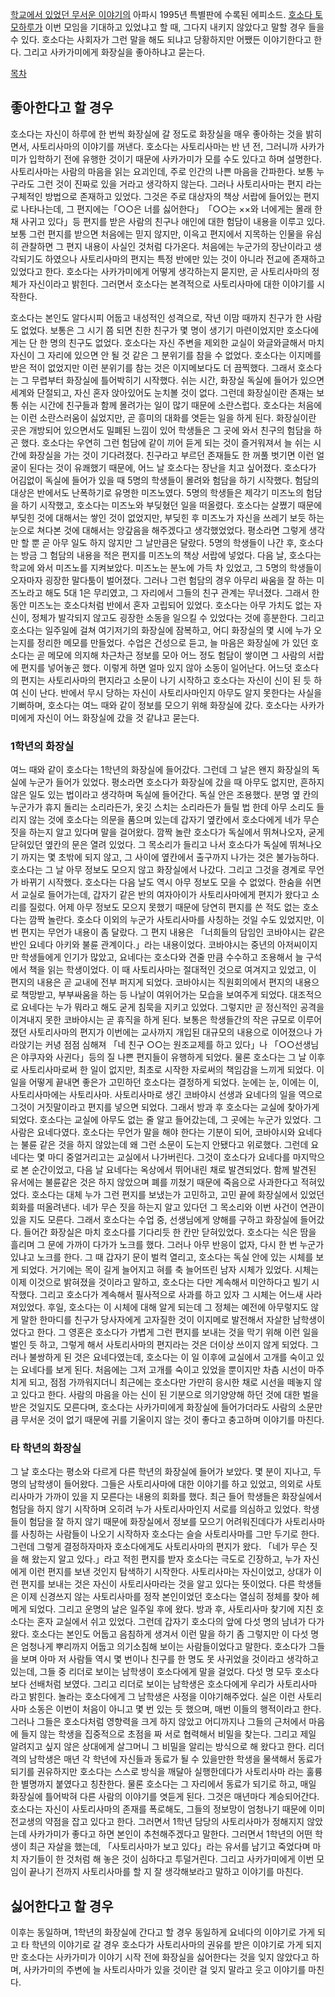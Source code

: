 [[학교에서 있었던 무서운 이야기]]의 아파시 1995년 특별판에 수록된 에피소드. [[호소다 토모하루]]가 이번 모임을 기대하고 있었냐고 할 때, 그다지 내키지 않았다고 말할 경우 들을 수 있다. 호소다는 사회자가 그런 말을 해도 되냐고 당황하지만 어쨌든 이야기한다고 한다. 그리고 사카가미에게 화장실을 좋아하냐고 묻는다.

[[목차]]
== 좋아한다고 할 경우 ==
호소다는 자신이 하루에 한 번씩 화장실에 갈 정도로 화장실을 매우 좋아하는 것을 밝히면서, 사토리사마의 이야기를 꺼낸다. 호소다는 사토리사마는 반 년 전, 그러니까 사카가미가 입학하기 전에 유행한 것이기 때문에 사카가미가 모를 수도 있다고 하며 설명한다. 사토리사마는 사람의 마음을 읽는 요괴인데, 주로 인간의 나쁜 마음을 간파한다. 보통 누구라도 그런 것이 진짜로 있을 거라고 생각하지 않는다. 그러나 사토리사마는 편지 라는 구체적인 방법으로 존재하고 있었다. 그것은 주로 대상자의 책상 서랍에 들어있는 편지로 나타나는데, 그 편지에는「○○은 너를 싫어한다」　「○○는 ××와 너에게는 몰래 한 채 사귀고 있다」등 편지를 받은 사람의 친구나 애인에 대한 험담이 내용을 이루고 있다. 보통 그런 편지를 받으면 처음에는 믿지 않지만, 이윽고 편지에서 지목하는 인물을 유심히 관찰하면 그 편지 내용이 사실인 것처럼 다가온다. 처음에는 누군가의 장난이라고 생각되기도 하였으나 사토리사마의 편지는 특정 반에만 있는 것이 아니라 전교에 존재하고 있었다고 한다. 호소다는 사카가미에게 어떻게 생각하는지 묻지만, 곧 사토리사마의 정체가 자신이라고 밝힌다. 그러면서 호소다는 본격적으로 사토리사마에 대한 이야기를 시작한다.

호소다는 본인도 알다시피 어둡고 내성적인 성격으로, 작년 이맘 때까지 친구가 한 사람도 없었다. 보통은 그 시기 쯤 되면 친한 친구가 몇 명이 생기기 마련이었지만 호소다에게는 단 한 명의 친구도 없었다. 호소다는 자신 주변을 제외한 교실이 와글와글해서 마치 자신이 그 자리에 있으면 안 될 것 같은 그 분위기를 참을 수 없었다. 호소다는 이지메를 받은 적이 없었지만 이런 분위기를 참는 것은 이지메보다도 더 끔찍했다. 그래서 호소다는 그 무렵부터 화장실에 틀어박히기 시작했다. 쉬는 시간, 화장실 독실에 들어가 있으면 세계와 단절되고, 자신 혼자 앉아있어도 눈치볼 것이 없다. 그런데 화장실이란 존재는 보통 쉬는 시간에 친구들과 함께 몰려가는 일이 많기 때문에 소란스럽다. 호소다는 처음에는 이런 소란스러움이 싫었지만, 곧 흥미의 대화를 엿듣는 일을 하게 된다. 화장실이란 곳은 개방되어 있으면서도 밀폐된 느낌이 있어 학생들은 그 곳에 와서 친구의 험담을 하곤 했다. 호소다는 우연히 그런 험담에 같이 끼어 듣게 되는 것이 즐거워져서 늘 쉬는 시간에 화장실을 가는 것이 기다려졌다. 친구라고 부르던 존재들도 한 꺼풀 벗기면 이런 얼굴이 된다는 것이 유쾌했기 때문에, 어느 날 호소다는 장난을 치고 싶어졌다. 호소다가 어김없이 독실에 들어가 있을 때 5명의 학생들이 몰려와 험담을 하기 시작했다. 험담의 대상은 반에서도 난폭하기로 유명한 미즈노였다. 5명의 학생들은 제각기 미즈노의 험담을 하기 시작했고, 호소다는 미즈노와 부딪혔던 일을 떠올렸다. 호소다는 살쪘기 때문에 부딪힌 것에 대해서는 쌓인 것이 없었지만, 부딪힌 후 미즈노가 자신을 쓰레기 보듯 하는 눈으로 쳐다본 것에 대해서는 앙갚음을 해주겠다고 생각했었었다. 평소라면 그렇게 생각만 할 뿐 곧 아무 일도 하지 않지만 그 날만큼은 달랐다. 5명의 학생들이 나간 후, 호소다는 방금 그 험담의 내용을 적은 편지를 미즈노의 책상 서랍에 넣었다. 다음 날, 호소다는 학교에 와서 미즈노를 지켜보았다. 미즈노는 분노에 가득 차 있었고, 그 5명의 학생들이 오자마자 굉장한 말다툼이 벌어졌다. 그러나 그런 험담의 경우 아무리 싸움을 잘 하는 미즈노라고 해도 5대 1은 무리였고, 그 자리에서 그들의 친구 관계는 무너졌다. 그래서 한동안 미즈노는 호소다처럼 반에서 혼자 고립되어 있었다. 호소다는 아무 가치도 없는 자신이, 정체가 발각되지 않고도 굉장한 소동을 일으킬 수 있었다는 것에 흥분한다. 그리고 호소다는 일주일에 걸쳐 여기저기의 화장실에 잠복하고, 어디 화장실의 몇 시에 누가 오는지를 정리한 메모를 만들었다. 수업은 건성으로 듣고, 늘 마음은 화장실에 가 있던 호소다는 곧 메모에 의지해 차근차근 정보를 모아 어느 정도 험담이 쌓이면 그 사람의 서랍에 편지를 넣어놓곤 했다. 이렇게 하면 얼마 있지 않아 소동이 일어난다. 어느덧 호소다의 편지는 사토리사마의 편지라고 소문이 나기 시작하고 호소다는 자신이 신이 된 듯 하여 신이 난다. 반에서 무시 당하는 자신이 사토리사마인지 아무도 알지 못한다는 사실을 기뻐하며, 호소다는 여느 때와 같이 정보를 모으기 위해 화장실에 갔다. 호소다는 사카가미에게 자신이 어느 화장실에 갔을 것 같냐고 묻는다.

=== 1학년의 화장실 ===
여느 때와 같이 호소다는 1학년의 화장실에 들어갔다. 그런데 그 날은 왠지 화장실의 독실에 누군가 들어가 있었다. 평소라면 호소다가 화장실에 갔을 때 아무도 없지만, 흔하지 않은 일도 있는 법이라고 생각하며 독실에 들어간다. 독실 안은 조용했다. 분명 옆 칸의 누군가가 휴지 돌리는 소리라든가, 옷깃 스치는 소리라든가 들릴 법 한데 아무 소리도 들리지 않는 것에 호소다는 의문을 품으며 있는데 갑자기 옆칸에서 호소다에게 네가 무슨 짓을 하는지 알고 있다며 말을 걸어왔다. 깜짝 놀란 호소다가 독실에서 뛰쳐나오자, 굳게 닫혀있던 옆칸의 문은 열려 있었다. 그 목소리가 들리고 나서 호소다가 독실에 뛰쳐나오기 까지는 몇 초밖에 되지 않고, 그 사이에 옆칸에서 출구까지 나가는 것은 불가능하다. 호소다는 그 날 아무 정보도 모으지 않고 화장실에서 나갔다. 그리고 그것을 경계로 무언가 바뀌기 시작했다. 호소다는 다음 날도 역시 아무 정보도 모을 수 없었다. 한숨을 쉬면서 교실로 들어가는데, 갑자기 같은 반의 여자아이가 사토리사마에게 편지가 왔다고 소리를 질렀다. 어제 아무 정보도 모으지 못했기 때문에 당연히 편지를 쓴 적도 없는 호소다는 깜짝 놀란다. 호소다 이외의 누군가 사토리사마를 사칭하는 것일 수도 있었지만, 이번 편지는 무언가 내용이 좀 달랐다. 그 편지 내용은 「너희들의 담임인 코바야시는 같은 반인 요네다 아키와 불륜 관계이다.」라는 내용이었다. 코바야시는 중년의 아저씨이지만 학생들에게 인기가 많았고, 요네다는 호소다와 견줄 만큼 수수하고 조용해서 늘 구석에서 책을 읽는 학생이었다. 이 때 사토리사마는 절대적인 것으로 여겨지고 있었고, 이 편지의 내용은 곧 교내에 전부 퍼지게 되었다. 코바야시는 직원회의에서 편지의 내용으로 책망받고, 부부싸움을 하는 등 나날이 여위어가는 모습을 보여주게 되었다. 대조적으로 요네다는 누가 뭐라고 해도 굳게 침묵을 지키고 있었다. 그렇지만 곧 정신적인 공격을 이겨내지 못한 코바야시는 곧 휴직을 하게 된다. 보통은 학생들간의 작은 규모로 이루어졌던 사토리사마의 편지가 이번에는 교사까지 개입된 대규모의 내용으로 이어졌으나 가라앉기는 커녕 점점 심해져 「네 친구 ○○는 원조교제를 하고 있다」나 「○○선생님은 야쿠자와 사귄다」등의 질 나쁜 편지들이 유행하게 되었다. 물론 호소다는 그 날 이후로 사토리사마로써 한 일이 없지만, 최초로 시작한 자로써의 책임감을 느끼게 되었다. 이 일을 어떻게 끝내면 좋은가 고민하던 호소다는 결정하게 되었다. 눈에는 눈, 이에는 이, 사토리사마에는 사토리사마. 사토리사마로 생긴 코바야시 선생과 요네다의 일을 역으로 그것이 거짓말이라고 편지를 넣으면 되었다. 그래서 방과 후 호소다는 교실에 찾아가게 되었다. 호소다는 교실에 아무도 없는 줄 알고 들어갔는데, 그 곳에는 누군가 있었다. 그 사람은 요네다였다. 호소다는 무언가 말을 해야 한다는 기분이 되어, 코바야시와 요네다는 불륜 같은 것을 하지 않았는데 왜 그런 소문이 도는지 안됐다고 위로했다. 그런데 요네다는 몇 마디 중얼거리고는 교실에서 나가버린다. 그것이 호소다가 요네다를 마지막으로 본 순간이었고, 다음 날 요네다는 옥상에서 뛰어내린 채로 발견되었다. 함께 발견된 유서에는 불륜같은 것은 하지 않았으며 폐를 끼쳤기 때문에 죽음으로 사과한다고 적혀있었다. 호소다는 대체 누가 그런 편지를 보냈는가 고민하고, 고민 끝에 화장실에서 있었던 회화를 떠올려낸다. 네가 무슨 짓을 하는지 알고 있다던 그 목소리와 이번 사건이 연관이 있을 지도 모른다. 그래서 호소다는 수업 중, 선생님에게 양해를 구하고 화장실에 들어갔다. 들어간 화장실은 마치 호소다를 기다리듯 한 칸만 닫혀있었다. 호소다는 식은 땀을 흘리며 그 문에 가까이 다가가 노크를 했다. 그러나 아무 반응이 없자, 다시 한 번 누군가 있냐고 노크를 한다. 그 때 갑자기 문이 벌컥 열리고, 호소다는 독실 안에 있는 시체를 보게 되었다. 거기에는 목이 길게 늘어지고 혀를 축 늘어뜨린 남자 시체가 있었다. 시체는 이제 이것으로 밝혀졌을 것이라고 말하고, 호소다는 다만 계속해서 미안하다고 빌기 시작했다. 그리고 호소다가 계속해서 필사적으로 사과를 하고 있자 그 시체는 어느새 사라져있었다. 후일, 호소다는 이 시체에 대해 알게 되는데 그 정체는 예전에 아무렇지도 않게 말한 한마디를 친구가 당사자에게 고자질한 것이 이지메로 발전해서 자살한 남학생이었다고 한다. 그 영혼은 호소다가 가볍게 그런 편지를 보내는 것을 막기 위해 이런 일을 벌인 듯 하고, 그렇게 해서 사토리사마의 편지라는 것은 더이상 쓰이지 않게 되었다. 그러나 불쌍하게 된 것은 요네다였는데, 호소다는 이 일 이후에 교실에서 고개를 숙이고 있는 요네다를 보게 된다. 처음에는 그저 고개를 숙이고 있었을 뿐이지만 차츰 시선이 마주치게 되고, 점점 가까워지더니 최근에는 호소다만 가만히 응시한 채로 시선을 떼놓지 않고 있다고 한다. 사람의 마음을 아는 신이 된 기분으로 의기양양해 하던 것에 대한 벌을 받은 것일지도 모른다며, 호소다는 사카가미에게 화장실에 들어가더라도 사람의 소문만큼 무서운 것이 없기 때문에 귀를 기울이지 않는 것이 좋다고 충고하며 이야기를 마친다.

=== 타 학년의 화장실 ===
그 날 호소다는 평소와 다르게 다른 학년의 화장실에 들어가 보았다. 몇 분이 지나고, 두 명의 남학생이 들어왔다. 그들은 사토리사마에 대한 이야기를 하고 있었고, 의외로 사토리사마가 가까이 있을 지 모른다는 내용의 회화를 했다. 최근 들어 학생들은 화장실에서 험담을 하지 않기 시작하며 오히려 누가 사토리사마인지 서로를 의심하고 있었다. 학생들이 험담을 잘 하지 않기 때문에 화장실에서 정보를 모으기 어려워진데다가 사토리사마를 사칭하는 사람들이 나오기 시작하자 호소다는 슬슬 사토리사마를 그만 두기로 한다. 그런데 그렇게 결정하자마자 호소다에게도 사토리사마의 편지가 왔다. 「네가 무슨 짓을 해 왔는지 알고 있다.」라고 적힌 편지를 받자 호소다는 극도로 긴장하고, 누가 자신에게 이런 편지를 보낸 것인지 탐색하기 시작한다. 사토리사마는 자신이었고, 상대가 이런 편지를 보내는 것은 자신이 사토리사마라는 것을 알고 있다는 뜻이었다. 다른 학생들은 이제 신경쓰지 않는 사토리사마를 정작 본인이었던 호소다는 열심히 정체를 찾아 헤메게 되었다. 그리고 운명의 날은 일주일 후에 왔다. 방과 후, 사토리사마 찾기에 지친 호소다는 혼자 교실에서 쉬고 있었다. 그런데 갑자기 호소다의 앞에 다섯 명의 남녀가 다가왔다. 호소다는 본인도 어둡고 음침하게 생겨서 이런 말을 하기 좀 그렇지만 이 다섯 명은 엄청나게 뿌리까지 어둡고 의기소침해 보이는 사람들이었다고 말한다. 호소다가 그들을 보며 아마 저 사람들 역시 몇 번이나 친구를 한 명도 못 사귀었을 것이라고 생각하고 있는데, 그들 중 리더로 보이는 남학생이 호소다에게 말을 걸었다. 다섯 명 모두 호소다보다 선배처럼 보였다. 그리고 리더로 보이는 남학생은 호소다에게 우리가 사토리사마 라고 밝힌다. 놀라는 호소다에게 그 남학생은 사정을 이야기해주었다. 실은 이런 사토리사마 소동은 이번이 처음이 아니고 몇 번 있는 듯 했으며, 매번 이들의 행적이라고 한다. 그러나 그들은 호소다처럼 영향력을 크게 하지 않았고 어디까지나 그들의 근처에서 마음에 들지 않는 학생을 집중적으로 초점을 짜 서로 협력해서 비밀을 찾는다. 그리고 제일 알려지고 싶지 않은 상대에게 살그머니 그 비밀을 알리는 방식으로 해 왔다고 한다. 리더격의 남학생은 매년 각 학년에 자신들과 동료가 될 수 있을만한 학생을 물색해서 동료가 되기를 권유하지만 호소다는 스스로 방식을 깨달아 실행한데다가 사토리사마 라는 훌륭한 별명까지 붙였다고 칭찬한다. 물론 호소다는 그 자리에서 동료가 되기로 하고, 매일 화장실에 틀어박혀 다른 사람의 이야기를 엿듣게 된다. 그것은 매년마다 계승되어간다. 호소다는 자신이 사토리사마의 존재를 폭로해도, 그들의 정보망이 엄청나기 때문에 이미 전교생의 약점을 잡고 있다고 한다. 그러면서 1학년 담당의 사토리사마가 정해지지 않았는데 사카가미가 좋다고 하면 본인이 추천해주겠다고 말한다. 그러면서 1학년의 어떤 학생이 최근 자살을 했는데, 「사토리사마가 보고 있다」라는 유서를 남기고 죽었다며 마치 자기들이 한 것처럼 해 놓은 것이 심하다고 투덜거린다. 그리고 사카가미에게 이번 모임이 끝나기 전까지 사토리사마를 할 지 잘 생각해보라고 말하고 이야기를 마친다.

== 싫어한다고 할 경우 ==
이후는 동일하며, 1학년의 화장실에 간다고 할 경우 동일하게 요네다의 이야기로 가게 되고 타 학년의 이야기로 갈 경우 호소다가 사토리사마의 권유를 받은 이야기로 가게 되지만 호소다는 사카가미가 이야기 시작 전에 화장실을 싫어한다는 것을 잊지 않았다고 하며, 사카가미의 주변에 늘 사토리사마가 있을 것이란 걸 잊지 말라고 웃고 이야기를 마친다.
